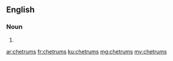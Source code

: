 ==English==

===Noun===
{{head|en|noun plural form}}

# {{plural of|chetrum|lang=en}}

[[ar:chetrums]]
[[fr:chetrums]]
[[ku:chetrums]]
[[mg:chetrums]]
[[my:chetrums]]